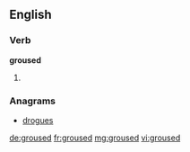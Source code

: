 ==English==

===Verb===
'''groused'''

# {{past of|grouse}}

===Anagrams===
* [[drogues#English|drogues]]

[[de:groused]]
[[fr:groused]]
[[mg:groused]]
[[vi:groused]]